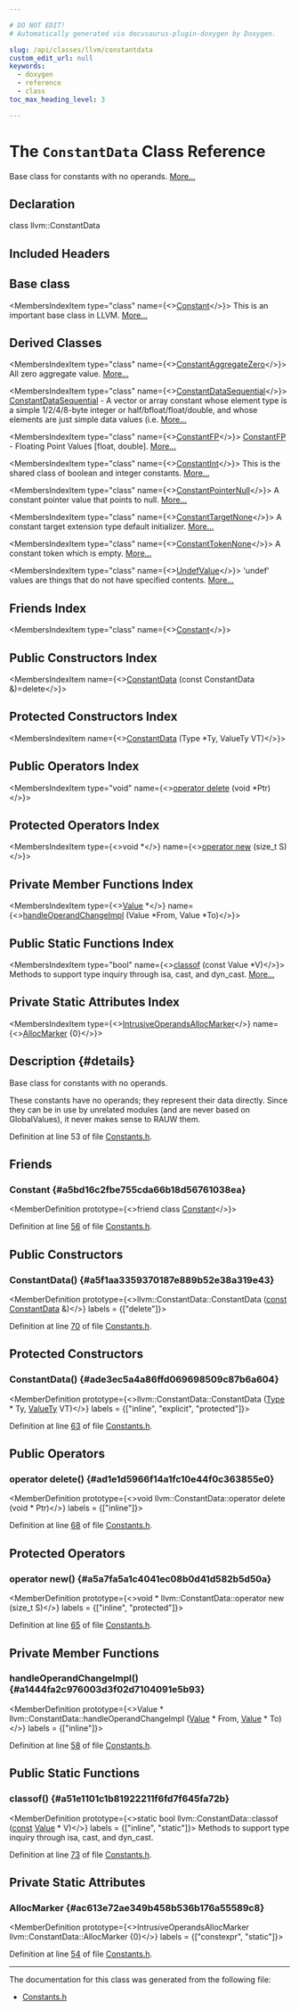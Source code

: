 ```yaml
---

# DO NOT EDIT!
# Automatically generated via docusaurus-plugin-doxygen by Doxygen.

slug: /api/classes/llvm/constantdata
custom_edit_url: null
keywords:
  - doxygen
  - reference
  - class
toc_max_heading_level: 3

---
```





# The `ConstantData` Class Reference

<DoxygenPage pluginConfig={pluginConfig}>

Base class for constants with no operands. <a href="#details">More...</a>

## Declaration

<CodeBlock>class llvm::ConstantData</CodeBlock>

## Included Headers

<IncludesList>
<IncludesListItem
  filePath="llvm/IR/Constants.h"
  permalink="/docs/api/files/include/include/llvm/include/llvm/ir/constants-h"
  isLocal="true" />
</IncludesList>

## Base class

<MembersIndex>

<MembersIndexItem
  type="class"
  name={<><a href="/docs/api/classes/llvm/constant">Constant</a></>}>
This is an important base class in LLVM. <a href="/docs/api/classes/llvm/constant/#details">More...</a>
</MembersIndexItem>

</MembersIndex>

## Derived Classes

<MembersIndex>

<MembersIndexItem
  type="class"
  name={<><a href="/docs/api/classes/llvm/constantaggregatezero">ConstantAggregateZero</a></>}>
All zero aggregate value. <a href="/docs/api/classes/llvm/constantaggregatezero/#details">More...</a>
</MembersIndexItem>

<MembersIndexItem
  type="class"
  name={<><a href="/docs/api/classes/llvm/constantdatasequential">ConstantDataSequential</a></>}>
<a href="/docs/api/classes/llvm/constantdatasequential">ConstantDataSequential</a> - A vector or array constant whose element type is a simple 1/2/4/8-byte integer or half/bfloat/float/double, and whose elements are just simple data values (i.e. <a href="/docs/api/classes/llvm/constantdatasequential/#details">More...</a>
</MembersIndexItem>

<MembersIndexItem
  type="class"
  name={<><a href="/docs/api/classes/llvm/constantfp">ConstantFP</a></>}>
<a href="/docs/api/classes/llvm/constantfp">ConstantFP</a> - Floating Point Values &#91;float, double&#93;. <a href="/docs/api/classes/llvm/constantfp/#details">More...</a>
</MembersIndexItem>

<MembersIndexItem
  type="class"
  name={<><a href="/docs/api/classes/llvm/constantint">ConstantInt</a></>}>
This is the shared class of boolean and integer constants. <a href="/docs/api/classes/llvm/constantint/#details">More...</a>
</MembersIndexItem>

<MembersIndexItem
  type="class"
  name={<><a href="/docs/api/classes/llvm/constantpointernull">ConstantPointerNull</a></>}>
A constant pointer value that points to null. <a href="/docs/api/classes/llvm/constantpointernull/#details">More...</a>
</MembersIndexItem>

<MembersIndexItem
  type="class"
  name={<><a href="/docs/api/classes/llvm/constanttargetnone">ConstantTargetNone</a></>}>
A constant target extension type default initializer. <a href="/docs/api/classes/llvm/constanttargetnone/#details">More...</a>
</MembersIndexItem>

<MembersIndexItem
  type="class"
  name={<><a href="/docs/api/classes/llvm/constanttokennone">ConstantTokenNone</a></>}>
A constant token which is empty. <a href="/docs/api/classes/llvm/constanttokennone/#details">More...</a>
</MembersIndexItem>

<MembersIndexItem
  type="class"
  name={<><a href="/docs/api/classes/llvm/undefvalue">UndefValue</a></>}>
&#39;undef&#39; values are things that do not have specified contents. <a href="/docs/api/classes/llvm/undefvalue/#details">More...</a>
</MembersIndexItem>

</MembersIndex>

## Friends Index

<MembersIndex>

<MembersIndexItem
  type="class"
  name={<><a href="#a5bd16c2fbe755cda66b18d56761038ea">Constant</a></>}>
</MembersIndexItem>

</MembersIndex>

## Public Constructors Index

<MembersIndex>

<MembersIndexItem
  name={<><a href="#a5f1aa3359370187e889b52e38a319e43">ConstantData</a> (const ConstantData &amp;)=delete</>}>
</MembersIndexItem>

</MembersIndex>

## Protected Constructors Index

<MembersIndex>

<MembersIndexItem
  name={<><a href="#ade3ec5a4a86ffd069698509c87b6a604">ConstantData</a> (Type &#42;Ty, ValueTy VT)</>}>
</MembersIndexItem>

</MembersIndex>

## Public Operators Index

<MembersIndex>

<MembersIndexItem
  type="void"
  name={<><a href="#ad1e1d5966f14a1fc10e44f0c363855e0">operator delete</a> (void &#42;Ptr)</>}>
</MembersIndexItem>

</MembersIndex>

## Protected Operators Index

<MembersIndex>

<MembersIndexItem
  type={<>void &#42;</>}
  name={<><a href="#a5a7fa5a1c4041ec08b0d41d582b5d50a">operator new</a> (size&#95;t S)</>}>
</MembersIndexItem>

</MembersIndex>

## Private Member Functions Index

<MembersIndex>

<MembersIndexItem
  type={<><a href="/docs/api/classes/llvm/value">Value</a> &#42;</>}
  name={<><a href="#a1444fa2c976003d3f02d7104091e5b93">handleOperandChangeImpl</a> (Value &#42;From, Value &#42;To)</>}>
</MembersIndexItem>

</MembersIndex>

## Public Static Functions Index

<MembersIndex>

<MembersIndexItem
  type="bool"
  name={<><a href="#a51e1101c1b81922211f6fd7f645fa72b">classof</a> (const Value &#42;V)</>}>
Methods to support type inquiry through isa, cast, and dyn&#95;cast. <a href="#a51e1101c1b81922211f6fd7f645fa72b">More...</a>
</MembersIndexItem>

</MembersIndex>

## Private Static Attributes Index

<MembersIndex>

<MembersIndexItem
  type={<><a href="/docs/api/structs/llvm/user/intrusiveoperandsallocmarker">IntrusiveOperandsAllocMarker</a></>}
  name={<><a href="#ac613e72ae349b458b536b176a55589c8">AllocMarker</a> &#123;0&#125;</>}>
</MembersIndexItem>

</MembersIndex>

## Description {#details}

Base class for constants with no operands.

These constants have no operands; they represent their data directly. Since they can be in use by unrelated modules (and are never based on GlobalValues), it never makes sense to RAUW them.

Definition at line 53 of file <a href="/docs/api/files/include/include/llvm/include/llvm/ir/constants-h">Constants.h</a>.

<SectionDefinition>

## Friends

### Constant {#a5bd16c2fbe755cda66b18d56761038ea}

<MemberDefinition
  prototype={<>friend class <a href="/docs/api/classes/llvm/constant">Constant</a></>}>

Definition at line <a href="/docs/api/files/include/include/llvm/include/llvm/ir/constants-h/#l00056">56</a> of file <a href="/docs/api/files/include/include/llvm/include/llvm/ir/constants-h">Constants.h</a>.
</MemberDefinition>

</SectionDefinition>

<SectionDefinition>

## Public Constructors

### ConstantData() {#a5f1aa3359370187e889b52e38a319e43}

<MemberDefinition
  prototype={<>llvm::ConstantData::ConstantData (<a href="/docs/api/files/lib/lib/target/lib/target/aarch64/aarch64promoteconstant-cpp/#a90f8350fecae261c25be85d38b451bff">const</a> <a href="/docs/api/classes/llvm/constantdata">ConstantData</a> &amp;)</>}
  labels = {["delete"]}>

Definition at line <a href="/docs/api/files/include/include/llvm/include/llvm/ir/constants-h/#l00070">70</a> of file <a href="/docs/api/files/include/include/llvm/include/llvm/ir/constants-h">Constants.h</a>.
</MemberDefinition>

</SectionDefinition>

<SectionDefinition>

## Protected Constructors

### ConstantData() {#ade3ec5a4a86ffd069698509c87b6a604}

<MemberDefinition
  prototype={<>llvm::ConstantData::ConstantData (<a href="/docs/api/classes/llvm/type">Type</a> &#42; Ty, <a href="/docs/api/classes/llvm/value/#af6d11b38374c4f9e6ba3a6407da2dee0">ValueTy</a> VT)</>}
  labels = {["inline", "explicit", "protected"]}>

Definition at line <a href="/docs/api/files/include/include/llvm/include/llvm/ir/constants-h/#l00063">63</a> of file <a href="/docs/api/files/include/include/llvm/include/llvm/ir/constants-h">Constants.h</a>.
</MemberDefinition>

</SectionDefinition>

<SectionDefinition>

## Public Operators

### operator delete() {#ad1e1d5966f14a1fc10e44f0c363855e0}

<MemberDefinition
  prototype={<>void llvm::ConstantData::operator delete (void &#42; Ptr)</>}
  labels = {["inline"]}>

Definition at line <a href="/docs/api/files/include/include/llvm/include/llvm/ir/constants-h/#l00068">68</a> of file <a href="/docs/api/files/include/include/llvm/include/llvm/ir/constants-h">Constants.h</a>.
</MemberDefinition>

</SectionDefinition>

<SectionDefinition>

## Protected Operators

### operator new() {#a5a7fa5a1c4041ec08b0d41d582b5d50a}

<MemberDefinition
  prototype={<>void &#42; llvm::ConstantData::operator new (size&#95;t S)</>}
  labels = {["inline", "protected"]}>

Definition at line <a href="/docs/api/files/include/include/llvm/include/llvm/ir/constants-h/#l00065">65</a> of file <a href="/docs/api/files/include/include/llvm/include/llvm/ir/constants-h">Constants.h</a>.
</MemberDefinition>

</SectionDefinition>

<SectionDefinition>

## Private Member Functions

### handleOperandChangeImpl() {#a1444fa2c976003d3f02d7104091e5b93}

<MemberDefinition
  prototype={<>Value &#42; llvm::ConstantData::handleOperandChangeImpl (<a href="/docs/api/classes/llvm/value">Value</a> &#42; From, <a href="/docs/api/classes/llvm/value">Value</a> &#42; To)</>}
  labels = {["inline"]}>

Definition at line <a href="/docs/api/files/include/include/llvm/include/llvm/ir/constants-h/#l00058">58</a> of file <a href="/docs/api/files/include/include/llvm/include/llvm/ir/constants-h">Constants.h</a>.
</MemberDefinition>

</SectionDefinition>

<SectionDefinition>

## Public Static Functions

### classof() {#a51e1101c1b81922211f6fd7f645fa72b}

<MemberDefinition
  prototype={<>static bool llvm::ConstantData::classof (<a href="/docs/api/files/lib/lib/target/lib/target/aarch64/aarch64promoteconstant-cpp/#a90f8350fecae261c25be85d38b451bff">const</a> <a href="/docs/api/classes/llvm/value">Value</a> &#42; V)</>}
  labels = {["inline", "static"]}>
Methods to support type inquiry through isa, cast, and dyn&#95;cast.

Definition at line <a href="/docs/api/files/include/include/llvm/include/llvm/ir/constants-h/#l00073">73</a> of file <a href="/docs/api/files/include/include/llvm/include/llvm/ir/constants-h">Constants.h</a>.
</MemberDefinition>

</SectionDefinition>

<SectionDefinition>

## Private Static Attributes

### AllocMarker {#ac613e72ae349b458b536b176a55589c8}

<MemberDefinition
  prototype={<>IntrusiveOperandsAllocMarker llvm::ConstantData::AllocMarker &#123;0&#125;</>}
  labels = {["constexpr", "static"]}>

Definition at line <a href="/docs/api/files/include/include/llvm/include/llvm/ir/constants-h/#l00054">54</a> of file <a href="/docs/api/files/include/include/llvm/include/llvm/ir/constants-h">Constants.h</a>.
</MemberDefinition>

</SectionDefinition>

<hr/>

The documentation for this class was generated from the following file:

<ul>
<li><a href="/docs/api/files/include/include/llvm/include/llvm/ir/constants-h">Constants.h</a></li>
</ul>

</DoxygenPage>
